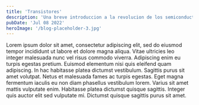 ```yaml
---
title: 'Transistores'
description: 'Una breve introduccion a la revolucion de los semiconductores'
pubDate: 'Jul 08 2022'
heroImage: '/blog-placeholder-3.jpg'
---
```



<Latex formula='i_d = (1/2) v_{ds} -v_0'/>

Lorem ipsum dolor sit amet, consectetur adipiscing elit, sed do eiusmod tempor incididunt ut labore et dolore magna aliqua. Vitae ultricies leo integer malesuada nunc vel risus commodo viverra. Adipiscing enim eu turpis egestas pretium. Euismod elementum nisi quis eleifend quam adipiscing. In hac habitasse platea dictumst vestibulum. Sagittis purus sit amet volutpat. Netus et malesuada fames ac turpis egestas. Eget magna fermentum iaculis eu non diam phasellus vestibulum lorem. Varius sit amet mattis vulputate enim. Habitasse platea dictumst quisque sagittis. Integer quis auctor elit sed vulputate mi. Dictumst quisque sagittis purus sit amet.

